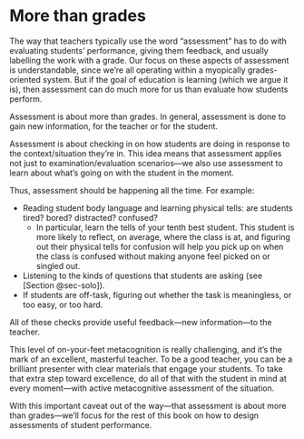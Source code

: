 # More than grades {#sec-more-than-grades}

The way that teachers typically use the word "assessment" has to do with evaluating students' performance, giving them feedback, and usually labelling the work with a grade.
Our focus on these aspects of assessment is understandable, since we're all operating within a myopically grades-oriented system.
But if the goal of education is learning (which we argue it is), then assessment can do much more for us than evaluate how students perform.


Assessment is about more than grades.
In general, assessment is done to gain new information, for the teacher or for the student.
<!-- For the student, the information might be: What do I understand, and what do I not understand yet? What skills do I still need to work on? What level of cognition do I have in each of these areas? -->

Assessment is about checking in on how students are doing in response to the context/situation they're in.
This idea means that assessment applies not just to examination/evaluation scenarios—we also use assessment to learn about what's going on with the student in the moment.

Thus, assessment should be happening all the time.
For example:

- Reading student body language and learning physical tells: are students tired? bored? distracted? confused?
  - In particular, learn the tells of your tenth best student. 
  This student is more likely to reflect, on average, where the class is at, and figuring out their physical tells for confusion will help you pick up on when the class is confused without making anyone feel picked on or singled out.
- Listening to the kinds of questions that students are asking (see [Section @sec-solo]).
- If students are off-task, figuring out whether the task is meaningless, or too easy, or too hard.

All of these checks provide useful feedback—new information—to the teacher.

This level of on-your-feet metacognition is really challenging, and it's the mark of an excellent, masterful teacher.
To be a good teacher, you can be a brilliant presenter with clear materials that engage your students.
To take that extra step toward excellence, do all of that with the student in mind at every moment—with active metacognitive assessment of the situation.


With this important caveat out of the way—that assessment is about more than grades—we'll focus for the rest of this book on how to design assessments of student performance.


